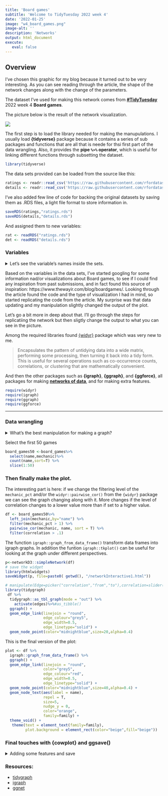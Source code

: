 ```yaml
---
title: 'Board games'
subtitle: 'Welcome to TidyTuesday 2022 week 4'
date: '2022-01-25'
image: "w4_board_games.png"
image-alt: ''
description: 'Networks'
output: html_document
execute: 
   eval: false
---
```




## Overview

I've chosen this graphic for my blog because it turned out to be very interesting. As you can see reading through the article, the shape of the network changes along with the change of the parameters.

The dataset I've used for making this network comes from **[#TidyTuesday](https://github.com/rfordatascience/tidytuesday/blob/master/data/2022/2022-01-25/readme.md)** 2022 week 4 **Board games**. 

The picture below is the result of the network visualization.

![](featured.png)


The first step is to load the library needed for making the manupulations. I usually load **{tidyverse}** package because it contains a series of sub packages and functions that are all that is neede for thsi first part of the data wrangling. Also, it provides the **pipe `%>%` operator**, which is useful for linking different functions through subsetting the dataset.

```r
library(tidyverse)
```

The data sets provided can be loaded from the source like this:
```r
ratings <- readr::read_csv('https://raw.githubusercontent.com/rfordatascience/tidytuesday/master/data/2022/2022-01-25/ratings.csv')
details <- readr::read_csv('https://raw.githubusercontent.com/rfordatascience/tidytuesday/master/data/2022/2022-01-25/details.csv')
```

I've also added few line of code for backing the original datasets by saving them as .RDS files, a light file format to store information in.
```r
saveRDS(ratings,"ratings.rds")
saveRDS(details,"details.rds")
```

And assigned them to new variables:
```r
rat <- readRDS("ratings.rds")
det <- readRDS("details.rds")
```

### Variables
<details>

<summary>Let's see the variable's names inside the sets.</summary>
```r
names(rat)
```

```r
names(det)
```

</details>

Based on the variables in the data sets, I've started googling for some information nad/or visualizations about Board games, to see if I could find any inspiration from past submissions, and in fact found this source of inspiration: https://www.thewayir.com/blog/boardgames/. Looking through the article found the code and the type of visualization I had in mind, so started replicating the code from the article. My surprise was that data updating and my manipulation slightly changed the output of the plot.

Let's go a bit more in deep about that. I'll go through the steps for replicatiing the network but then sligtly change the output to what you can see in the picture.

Among the required libraries found [{widyr}](https://cran.r-project.org/web/packages/widyr/index.html) package which was very new to me.

> Encapsulates the pattern of untidying data into a wide matrix, performing some processing, then turning it back into a tidy form. This is useful for several operations such as co-occurrence counts, correlations, or clustering that are mathematically convenient.

And then the other packages such as **{igraph}**, **{ggraph}**, and **{ggforce}**, all packages for making [**networks of data**](https://ggplot2-book.org/networks.html), and for making extra features.
```r
require(widyr)
require(igraph)
require(ggraph)
require(ggforce)
```

---

### Data wrangling 
<details>

<summary>What's the best manipulation for making a graph?</summary>

Here is the first part of the data-wrangling
```r
board_games <- rat %>%
  select(id,name) %>%
  left_join(select(det,id,boardgamemechanic),by="id") %>%
  rename(mechanic=boardgamemechanic) %>%
  tidyr::separate_rows(mechanic, sep = ",") %>% 
  mutate(mechanic = str_remove_all(mechanic, "[[:punct:]]"),
         mechanic = str_trim(mechanic),
         mechanic = gsub("^and ","",mechanic)) %>% 
  filter(!is.na(mechanic))
```


```r
kableExtra::kable(head(board_games))
```

Here is the second part of the wrangling
```r
mechanic <- board_games %>% 
  count(mechanic,sort=T) %>%
  mutate(mechanic_pct=round(n/sum(n)*100,2))%>%
  left_join(select(board_games,name,mechanic),by="mechanic") %>%
  mutate(name=as.factor(name),mechanic=as.factor(mechanic)) %>% 
   distinct() 
```


This part is for setting the fonts
```r
library(extrafont)
library(showtext)
showtext::showtext_auto()
showtext::showtext_opts(dpi=320)
library(sysfonts)
#font_families_google()
font_add_google(name="Piedra",family="games")

family = "games"
```

</details>

Select the first 50 games
```r
board_games50 <-board_games%>%
  select(name,mechanic)%>%
  count(name,sort=T) %>%
  slice(1:50)
```


### Then finally make the plot.

The interesting part is here: if we change the filtering level of the `mechanic_pct` and/or the `widyr::pairwise_cor()` from the `{widyr}` package we can see the graph changing along with it. More changes if the level of correlation changes to a lower value more than if set to a higher value.

```r
df <- board_games50%>%
  left_join(mechanic,by="name") %>%
  filter(mechanic_pct > 1) %>%
  pairwise_cor(mechanic, name, sort = T) %>% 
  filter(correlation > .1)
```

The function  `igraph::graph_from_data_frame()` transform data frames into igraph graphs. In addition the funtion `igraph::tkplot()` can be useful for looking at the graph under different perspectives.

```r
p<-networkD3::simpleNetwork(df)
# save the widget
library(htmlwidgets)
saveWidget(p, file=paste0( getwd(), "/networkInteractive1.html"))
```


```r
# manipulate(Edge=picker("correlation","from","to"),correlation=slider(0,1,0.1)
library(tidygraph)
 df %>% 
  tidygraph::as_tbl_graph(mode = "out") %>%
    activate(edges)%>%#as_tibble()
  ggraph() +
  geom_edge_link(linejoin = "round",
                 edge_colour="grey5",
                 edge_width=0.5,
                 edge_linetype="solid") +
  geom_node_point(color="midnightblue",size=20,alpha=0.4)
```


This is the final version of the plot:
```r
plot <- df %>% 
  igraph::graph_from_data_frame() %>% 
  ggraph() +
  geom_edge_link(linejoin = "round",
                 color="grey5",
                 edge_colour="red",
                 edge_width=0.5,
                 edge_linetype="solid") +
  geom_node_point(color="midnightblue",size=40,alpha=0.4) +
  geom_node_text(aes(label = name), 
                 repel = T,
                 size=5,
                 nudge_y = 0,
                 color="orange",
                 family=family) + 
  theme_void() +
   theme(text = element_text(family=family),
         plot.background = element_rect(color="beige",fill="beige"))

```

</details>

### Final touches with {cowplot} and ggsave()
<details>

<summary>Adding some features and save</summary>
```r
library(cowplot)

final <-ggdraw()+
  draw_plot(plot) +
  draw_label("Network of game \nmechanics",x=0.5,y=0.85,size=55,fontfamily=family)+
  draw_label("Sliced by the first 50 games by frequency, 
             filtered mechanics greater than 2% proportion of total,
             then finally taken just the most highly correlated ones",
             x=0.8,y=0.12,size=11,fontfamily=family) +
  draw_label("DataSource: Kaggle & Board Games Geek | Viz: Federica Gazzelloni",
             x=0.8,y=0.03,angle=0,size=11,alpha=0.5,fontfamily=family) +
   draw_image("https://raw.githubusercontent.com/rfordatascience/tidytuesday/master/static/plot_logo.png",x=0.09,y=-0.47,scale=0.05)
  
```

```r
ggsave("w4_board_games.png",
        plot =final,
        bg="white",
        dpi = 320,
        width = 11,
        height = 6
       )
```

</details>

### Resources:

- [tidygraph](https://tidygraph.data-imaginist.com/index.html)
- [igraph](https://igraph.org/)
- [ggnet](https://briatte.github.io/ggnet/)

